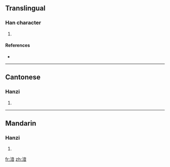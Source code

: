 ==Translingual==

===Han character===
{{Han char|rn=85|rad=水|as=09|sn=12|four=3016<sub>1</sub>|canj=水卜廿日 (EYTA)}}

# {{defn|Han|sort=水09}}

====References====
* {{Han ref|kx=0636.110|dkj=17811|dj=1043.160|hdz=31684.050|uh=6E46|ud=28230|bh=D9E8|bd=55784}}

----

==Cantonese==

===Hanzi===
{{yue-hanzi|jyut=|y=nap6}}

# {{defn|Cantonese|sort=水09}}

----

==Mandarin==

===Hanzi===
{{cmn-hanzi|pin=[[qì]] ([[qi4]])|wg=ch'i<sup>4</sup>}}

# {{defn|Mandarin|sort=水09}}

[[fr:湆]]
[[zh:湆]]